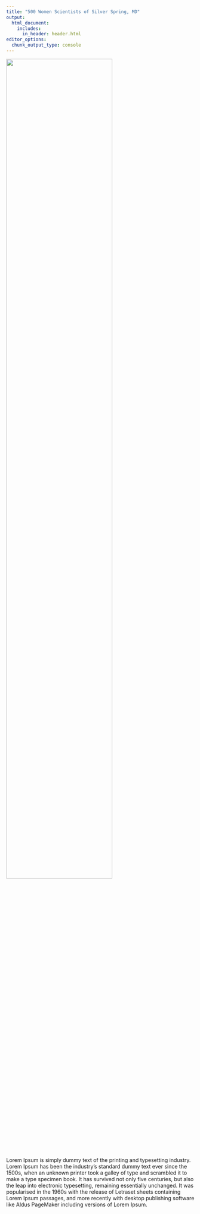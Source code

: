 ```yaml
---
title: "500 Women Scientists of Silver Spring, MD"
output:
  html_document:
    includes:
      in_header: header.html
editor_options: 
  chunk_output_type: console
---
```


</div>
</div>
</div>

<div class = "row">
<div class = "col-md-4">

![](./500WS_SSMD.png){width=75%}

</div>

<div class = "col-md-6">

Lorem Ipsum is simply dummy text of the printing and typesetting industry. Lorem Ipsum has been the industry's standard dummy text ever since the 1500s, when an unknown printer took a galley of type and scrambled it to make a type specimen book. It has survived not only five centuries, but also the leap into electronic typesetting, remaining essentially unchanged. It was popularised in the 1960s with the release of Letraset sheets containing Lorem Ipsum passages, and more recently with desktop publishing software like Aldus PageMaker including versions of Lorem Ipsum.

</div>